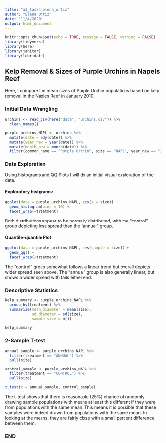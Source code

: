 ```yaml
---
title: "a3_task4_elena_ortiz"
author: "Elena Ortiz"
date: "11/4/2020"
output: html_document
---
```


```r
knitr::opts_chunk$set(echo = TRUE, message = FALSE, warning = FALSE)
library(tidyverse)
library(here)
library(janitor)
library(lubridate)
```

## Kelp Removal & Sizes of Purple Urchins in Napels Reef 

Here, I compare the mean sizes of Purple Urchin populations based on kelp removal in the Naples Reef in January 2010. 

### Initial Data Wrangling 

```r
urchins <- read_csv(here("data", "urchins.csv")) %>% 
  clean_names() 

purple_urchins_NAPL <- urchins %>%
  mutate(date = mdy(date)) %>%
  mutate(year_new = year(date)) %>% 
  mutate(month_new = month(date)) %>%
  filter(common_name == "Purple Urchin", site == "NAPL", year_new == "2010", month_new == "1")
```

### Data Exploration 

Using histograms and QQ Plots I will do an initial visual exploration of the data. 

#### Exploratory histgrams: 

```r
ggplot(data = purple_urchins_NAPL, aes(x = size)) +
  geom_histogram(bins = 10) +
  facet_wrap(~treatment)
```

Both distributions appear to be normally distributed, with the "control" group depicting less spread than the "annual" group.

#### Quantile-quantile Plot 

```r
ggplot(data = purple_urchins_NAPL, aes(sample = size)) +
  geom_qq() +
  facet_wrap(~treatment)
```

The "control" group somewhat follows a linear trend but overall depicts wider spread seen above. The "annual" group is also generally linear, but shows a wider spread with tails either end. 

### Descriptive Statistics 

```r
kelp_summary <- purple_urchins_NAPL %>% 
  group_by(treatment) %>% 
  summarize(mean_diameter = mean(size),
            sd_diameter = sd(size),
            sample_size = n())

kelp_summary
```
### 2-Sample T-test

```r
annual_sample <- purple_urchins_NAPL %>% 
  filter(treatment == "ANNUAL") %>% 
  pull(size)

control_sample <- purple_urchins_NAPL %>% 
  filter(treatment == "CONTROL") %>% 
  pull(size)

t.test(x = annual_sample, control_sample)
```
The t-test shows that there is reasonable (25%) chance of randomly drawing sample populations with means at least this different if they were from populations with the same mean. This means it is possible that these samples were indeed drawn from populations with the same mean. In looking at the means, they are fairly close with a small percent difference between them.  

### END